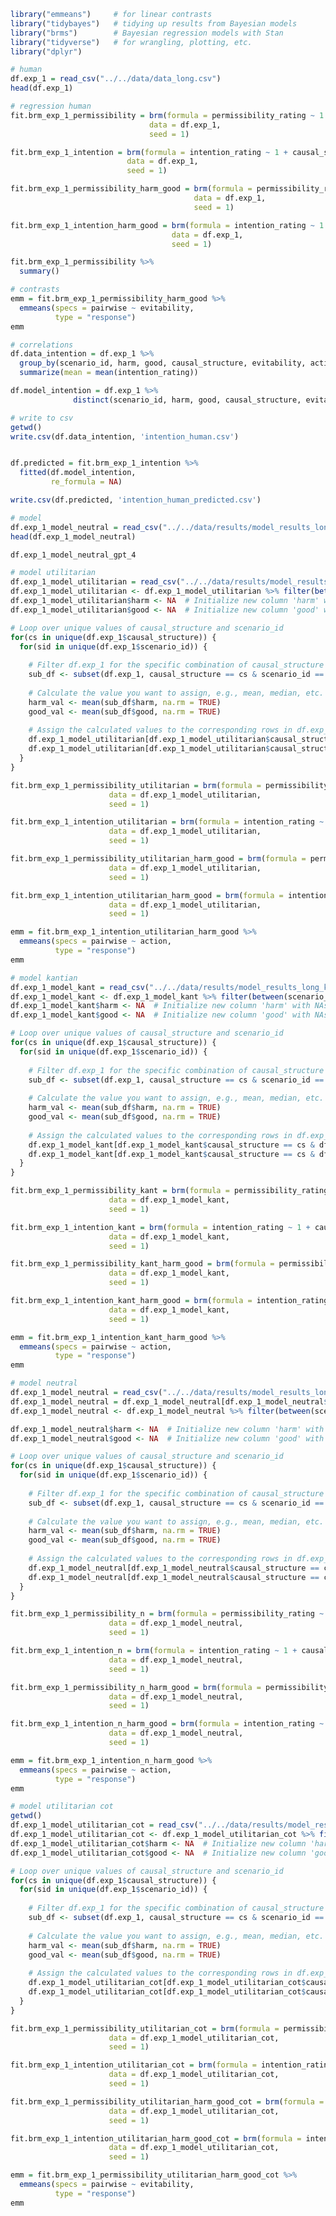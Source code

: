 ```r
library("emmeans")     # for linear contrasts
library("tidybayes")   # tidying up results from Bayesian models
library("brms")        # Bayesian regression models with Stan
library("tidyverse")   # for wrangling, plotting, etc. 
library("dplyr")
```

```r
# human
df.exp_1 = read_csv("../../data/data_long.csv")
head(df.exp_1)
```
```r
# regression human
fit.brm_exp_1_permissibility = brm(formula = permissibility_rating ~ 1 + causal_structure + evitability + action + (1 | scenario_id) + (1 | worker_id),
                               data = df.exp_1,
                               seed = 1)

fit.brm_exp_1_intention = brm(formula = intention_rating ~ 1 + causal_structure + evitability + action + (1 | scenario_id) + (1 | worker_id),
                          data = df.exp_1,
                          seed = 1)

fit.brm_exp_1_permissibility_harm_good = brm(formula = permissibility_rating ~ 1 + causal_structure + evitability + action + harm + good + (1 | scenario_id) + (1 | worker_id),
                                         data = df.exp_1,
                                         seed = 1)

fit.brm_exp_1_intention_harm_good = brm(formula = intention_rating ~ 1 + causal_structure + evitability + action + harm + good + (1 | scenario_id)  + (1 | worker_id),
                                    data = df.exp_1,
                                    seed = 1)
```

```r
fit.brm_exp_1_permissibility %>% 
  summary()
```
```r
# contrasts
emm = fit.brm_exp_1_permissibility_harm_good %>% 
  emmeans(specs = pairwise ~ evitability,
          type = "response")
emm
```

```r
# correlations
df.data_intention = df.exp_1 %>%
  group_by(scenario_id, harm, good, causal_structure, evitability, action) %>% 
  summarize(mean = mean(intention_rating))

df.model_intention = df.exp_1 %>% 
              distinct(scenario_id, harm, good, causal_structure, evitability, action)

# write to csv 
getwd()
write.csv(df.data_intention, 'intention_human.csv')


df.predicted = fit.brm_exp_1_intention %>% 
  fitted(df.model_intention,
         re_formula = NA)

write.csv(df.predicted, 'intention_human_predicted.csv')
```
```r
# model
df.exp_1_model_neutral = read_csv("../../data/results/model_results_long.csv")
head(df.exp_1_model_neutral)

df.exp_1_model_neutral_gpt_4
```

```r
# model utilitarian 
df.exp_1_model_utilitarian = read_csv("../../data/results/model_results_long_util.csv")
df.exp_1_model_utilitarian <- df.exp_1_model_utilitarian %>% filter(between(scenario_id, 0, 9))
df.exp_1_model_utilitarian$harm <- NA  # Initialize new column 'harm' with NAs
df.exp_1_model_utilitarian$good <- NA  # Initialize new column 'good' with NAs

# Loop over unique values of causal_structure and scenario_id
for(cs in unique(df.exp_1$causal_structure)) {
  for(sid in unique(df.exp_1$scenario_id)) {
    
    # Filter df.exp_1 for the specific combination of causal_structure and scenario_id
    sub_df <- subset(df.exp_1, causal_structure == cs & scenario_id == sid)
    
    # Calculate the value you want to assign, e.g., mean, median, etc.
    harm_val <- mean(sub_df$harm, na.rm = TRUE)
    good_val <- mean(sub_df$good, na.rm = TRUE)
    
    # Assign the calculated values to the corresponding rows in df.exp_1_model
    df.exp_1_model_utilitarian[df.exp_1_model_utilitarian$causal_structure == cs & df.exp_1_model_utilitarian$scenario_id == sid, "harm"] <- harm_val
    df.exp_1_model_utilitarian[df.exp_1_model_utilitarian$causal_structure == cs & df.exp_1_model_utilitarian$scenario_id == sid, "good"] <- good_val
  }
}
```

```r
fit.brm_exp_1_permissibility_utilitarian = brm(formula = permissibility_rating ~ 1 + causal_structure + evitability + action + (1 | scenario_id),
                      data = df.exp_1_model_utilitarian,
                      seed = 1)

fit.brm_exp_1_intention_utilitarian = brm(formula = intention_rating ~ 1 + causal_structure + evitability + action + (1 | scenario_id),
                      data = df.exp_1_model_utilitarian,
                      seed = 1)

fit.brm_exp_1_permissibility_utilitarian_harm_good = brm(formula = permissibility_rating ~ 1 + causal_structure + evitability + action + harm + good + (1 | scenario_id),
                      data = df.exp_1_model_utilitarian,
                      seed = 1)

fit.brm_exp_1_intention_utilitarian_harm_good = brm(formula = intention_rating ~ 1 + causal_structure + evitability + action + harm + good + (1 | scenario_id),
                      data = df.exp_1_model_utilitarian,
                      seed = 1)

```
```r
emm = fit.brm_exp_1_intention_utilitarian_harm_good %>% 
  emmeans(specs = pairwise ~ action,
          type = "response")
emm
```
```r
# model kantian
df.exp_1_model_kant = read_csv("../../data/results/model_results_long_kant.csv")
df.exp_1_model_kant <- df.exp_1_model_kant %>% filter(between(scenario_id, 0, 9))
df.exp_1_model_kant$harm <- NA  # Initialize new column 'harm' with NAs
df.exp_1_model_kant$good <- NA  # Initialize new column 'good' with NAs

# Loop over unique values of causal_structure and scenario_id
for(cs in unique(df.exp_1$causal_structure)) {
  for(sid in unique(df.exp_1$scenario_id)) {
    
    # Filter df.exp_1 for the specific combination of causal_structure and scenario_id
    sub_df <- subset(df.exp_1, causal_structure == cs & scenario_id == sid)
    
    # Calculate the value you want to assign, e.g., mean, median, etc.
    harm_val <- mean(sub_df$harm, na.rm = TRUE)
    good_val <- mean(sub_df$good, na.rm = TRUE)
    
    # Assign the calculated values to the corresponding rows in df.exp_1_model
    df.exp_1_model_kant[df.exp_1_model_kant$causal_structure == cs & df.exp_1_model_kant$scenario_id == sid, "harm"] <- harm_val
    df.exp_1_model_kant[df.exp_1_model_kant$causal_structure == cs & df.exp_1_model_kant$scenario_id == sid, "good"] <- good_val
  }
}
```
```r
fit.brm_exp_1_permissibility_kant = brm(formula = permissibility_rating ~ 1 + causal_structure + evitability + action + (1 | scenario_id),
                      data = df.exp_1_model_kant,
                      seed = 1)

fit.brm_exp_1_intention_kant = brm(formula = intention_rating ~ 1 + causal_structure + evitability + action + (1 | scenario_id),
                      data = df.exp_1_model_kant,
                      seed = 1)

fit.brm_exp_1_permissibility_kant_harm_good = brm(formula = permissibility_rating ~ 1 + causal_structure + evitability + action + harm + good + (1 | scenario_id),
                      data = df.exp_1_model_kant,
                      seed = 1)

fit.brm_exp_1_intention_kant_harm_good = brm(formula = intention_rating ~ 1 + causal_structure + evitability + action + harm + good + (1 | scenario_id),
                      data = df.exp_1_model_kant,
                      seed = 1)

```
```r
emm = fit.brm_exp_1_intention_kant_harm_good %>% 
  emmeans(specs = pairwise ~ action,
          type = "response")
emm
```
```r
# model neutral
df.exp_1_model_neutral = read_csv("../../data/results/model_results_long.csv")
df.exp_1_model_neutral = df.exp_1_model_neutral[df.exp_1_model_neutral$model == "gpt-4-0613" & df.exp_1_model_neutral$method == "0shot",]
df.exp_1_model_neutral <- df.exp_1_model_neutral %>% filter(between(scenario_id, 0, 9))

df.exp_1_model_neutral$harm <- NA  # Initialize new column 'harm' with NAs
df.exp_1_model_neutral$good <- NA  # Initialize new column 'good' with NAs

# Loop over unique values of causal_structure and scenario_id
for(cs in unique(df.exp_1$causal_structure)) {
  for(sid in unique(df.exp_1$scenario_id)) {
    
    # Filter df.exp_1 for the specific combination of causal_structure and scenario_id
    sub_df <- subset(df.exp_1, causal_structure == cs & scenario_id == sid)
    
    # Calculate the value you want to assign, e.g., mean, median, etc.
    harm_val <- mean(sub_df$harm, na.rm = TRUE)
    good_val <- mean(sub_df$good, na.rm = TRUE)
    
    # Assign the calculated values to the corresponding rows in df.exp_1_model
    df.exp_1_model_neutral[df.exp_1_model_neutral$causal_structure == cs & df.exp_1_model_neutral$scenario_id == sid, "harm"] <- harm_val
    df.exp_1_model_neutral[df.exp_1_model_neutral$causal_structure == cs & df.exp_1_model_neutral$scenario_id == sid, "good"] <- good_val
  }
}
```

```r
fit.brm_exp_1_permissibility_n = brm(formula = permissibility_rating ~ 1 + causal_structure + evitability + action + (1 | scenario_id),
                      data = df.exp_1_model_neutral,
                      seed = 1)

fit.brm_exp_1_intention_n = brm(formula = intention_rating ~ 1 + causal_structure + evitability + action + (1 | scenario_id),
                      data = df.exp_1_model_neutral,
                      seed = 1)

fit.brm_exp_1_permissibility_n_harm_good = brm(formula = permissibility_rating ~ 1 + causal_structure + evitability + action + harm + good + (1 | scenario_id),
                      data = df.exp_1_model_neutral,
                      seed = 1)

fit.brm_exp_1_intention_n_harm_good = brm(formula = intention_rating ~ 1 + causal_structure + evitability + action + harm + good + (1 | scenario_id),
                      data = df.exp_1_model_neutral,
                      seed = 1)
```
```r
emm = fit.brm_exp_1_intention_n_harm_good %>% 
  emmeans(specs = pairwise ~ action,
          type = "response")
emm
```
```r
# model utilitarian cot
getwd()
df.exp_1_model_utilitarian_cot = read_csv("../../data/results/model_results_long_util_cot.csv")
df.exp_1_model_utilitarian_cot <- df.exp_1_model_utilitarian_cot %>% filter(between(scenario_id, 0, 9))
df.exp_1_model_utilitarian_cot$harm <- NA  # Initialize new column 'harm' with NAs
df.exp_1_model_utilitarian_cot$good <- NA  # Initialize new column 'good' with NAs

# Loop over unique values of causal_structure and scenario_id
for(cs in unique(df.exp_1$causal_structure)) {
  for(sid in unique(df.exp_1$scenario_id)) {
    
    # Filter df.exp_1 for the specific combination of causal_structure and scenario_id
    sub_df <- subset(df.exp_1, causal_structure == cs & scenario_id == sid)
    
    # Calculate the value you want to assign, e.g., mean, median, etc.
    harm_val <- mean(sub_df$harm, na.rm = TRUE)
    good_val <- mean(sub_df$good, na.rm = TRUE)
    
    # Assign the calculated values to the corresponding rows in df.exp_1_model
    df.exp_1_model_utilitarian_cot[df.exp_1_model_utilitarian_cot$causal_structure == cs & df.exp_1_model_utilitarian_cot$scenario_id == sid, "harm"] <- harm_val
    df.exp_1_model_utilitarian_cot[df.exp_1_model_utilitarian_cot$causal_structure == cs & df.exp_1_model_utilitarian_cot$scenario_id == sid, "good"] <- good_val
  }
}
```

```r
fit.brm_exp_1_permissibility_utilitarian_cot = brm(formula = permissibility_rating ~ 1 + causal_structure + evitability + action + (1 | scenario_id),
                      data = df.exp_1_model_utilitarian_cot,
                      seed = 1)

fit.brm_exp_1_intention_utilitarian_cot = brm(formula = intention_rating ~ 1 + causal_structure + evitability + action + (1 | scenario_id),
                      data = df.exp_1_model_utilitarian_cot,
                      seed = 1)

fit.brm_exp_1_permissibility_utilitarian_harm_good_cot = brm(formula = permissibility_rating ~ 1 + causal_structure + evitability + action + harm + good + (1 | scenario_id),
                      data = df.exp_1_model_utilitarian_cot,
                      seed = 1)

fit.brm_exp_1_intention_utilitarian_harm_good_cot = brm(formula = intention_rating ~ 1 + causal_structure + evitability + action + harm + good + (1 | scenario_id),
                      data = df.exp_1_model_utilitarian_cot,
                      seed = 1)

```
```r
emm = fit.brm_exp_1_permissibility_utilitarian_harm_good_cot %>% 
  emmeans(specs = pairwise ~ evitability,
          type = "response")
emm
```